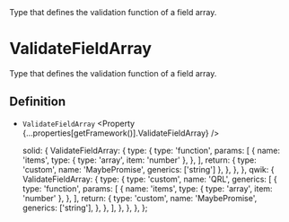 
<Title>ValidateFieldArray</Title>
<Description>
  Type that defines the validation function of a field array.
</Description>

# ValidateFieldArray

Type that defines the validation function of a field array.

## Definition

- `ValidateFieldArray` <Property {...properties[getFramework()].ValidateFieldArray} />

  solid: {
    ValidateFieldArray: {
      type: {
        type: 'function',
        params: [
          {
            name: 'items',
            type: { type: 'array', item: 'number' },
          },
        ],
        return: { type: 'custom', name: 'MaybePromise', generics: ['string'] },
      },
    },
  },
  qwik: {
    ValidateFieldArray: {
      type: {
        type: 'custom',
        name: 'QRL',
        generics: [
          {
            type: 'function',
            params: [
              {
                name: 'items',
                type: { type: 'array', item: 'number' },
              },
            ],
            return: {
              type: 'custom',
              name: 'MaybePromise',
              generics: ['string'],
            },
          },
        ],
      },
    },
  },
};
